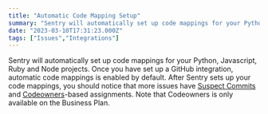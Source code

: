 ```yaml
---
title: "Automatic Code Mapping Setup"
summary: "Sentry will automatically set up code mappings for your Python, Javascript, Ruby and Node projects. Once you have set up a GitHub integration, automatic code..."
date: "2023-03-10T17:31:23.000Z"
tags: ["Issues","Integrations"]
---
```


  Sentry will automatically set up code mappings for your Python, Javascript, Ruby and Node projects. Once you have set up a GitHub integration, automatic code mappings is enabled by default. After Sentry sets up your code mappings, you should notice that more issues have [Suspect Commits](https://docs.sentry.io/product/issues/suspect-commits/) and [Codeowners](https://docs.sentry.io/product/issues/issue-owners/#code-owners)-based assignments. Note that Codeowners is only available on the Business Plan.
